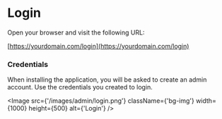 
# Login

Open your browser and visit the following URL:

[https://yourdomain.com/login](https://yourdomain.com/login)

### Credentials
When installing the application, you will be asked to create an admin account. Use the credentials you created to login.

<Image src={'/images/admin/login.png'} className={'bg-img'} width={1000} height={500} alt={'Login'} />
